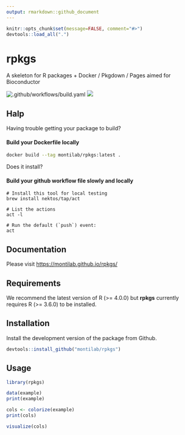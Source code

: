 ```yaml
---
output: rmarkdown::github_document
---
```


<!-- README.md is generated from README.Rmd. Please edit that file -->

```r
knitr::opts_chunk$set(message=FALSE, comment="#>")
devtools::load_all(".")
```

# rpkgs
A skeleton for R packages + Docker / Pkgdown / Pages aimed for Bioconductor

![.github/workflows/build.yaml](https://github.com/montilab/rpkgs/workflows/.github/workflows/build.yaml/badge.svg)
[![](https://img.shields.io/badge/lifecycle-maturing-4ba598.svg)](https://www.tidyverse.org/lifecycle/#maturing)

## Halp

Having trouble getting your package to build?

#### Build your Dockerfile locally

```bash
docker build --tag montilab/rpkgs:latest .
```

Does it install?

#### Build your github workflow file slowly and locally
```
# Install this tool for local testing
brew install nektos/tap/act

# List the actions
act -l

# Run the default (`push`) event:
act
```

## Documentation

Please visit <https://montilab.github.io/rpkgs/>

## Requirements

We recommend the latest version of R (\>= 4.0.0) but **rpkgs** currently requires R (\>= 3.6.0) to be installed.

## Installation

Install the development version of the package from Github.

``` r
devtools::install_github("montilab/rpkgs")
```

## Usage

```r
library(rpkgs)
```

```r
data(example)
print(example)
```

```r
cols <- colorize(example)
print(cols)
```

```r
visualize(cols)
```

